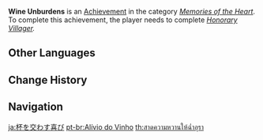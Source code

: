 {{Achievement Infobox
|title        = 
|id           = 84123
|order id     = 6910
|category     = Memories of the Heart
|description  = Take part in the Qingce banquet with Beidou.
|requirements = Complete ''[[Qingce Village Treasure Hunt#Honorary Villager|Honorary Villager]].''
|primogems    = 5
|tracking     = 
|hidden       = 1
|quest        = When the Crux Shines Bright
|topic        = 
}}
'''Wine Unburdens''' is an [[Achievement]] in the category ''[[Memories of the Heart]]''. To complete this achievement, the player needs to complete ''[[Qingce Village Treasure Hunt#Honorary Villager|Honorary Villager]].''
<!--
==Trivia==

==Video Guides==
{{EVT
|video1   = 
|caption1 = 
}}
-->
==Other Languages==
{{Other Languages
|en      = Wine Unburdens
|zhs     = 洒下甘露三千担
|zhs_rm  = Jiǔ Xià Gān Lù Sānqiān Dān{{Assumed}}
|zht     = 灑下甘露三千擔
|zht_rm  = Jiǔ Xià Gān Lù Sānqiān Dān{{Assumed}}
|zh_tl   = Downing Wine, Sweet Dew, Three Thousand Burdens
|ja      = 杯を交わす喜び
|ja_rm   = Hai wo Kawasu Yorokobi
|ja_tl   = The Joy of Exchanging Drinks
|ko      = 술잔을 주고받는 기쁨
|ko_rm   = Suljaneul Jugobanneun Gippeum
|ko_tl   = The Happiness of Exchanging Cup of Wines
|es      = Vino milagroso
|es_tl   = 
|fr      = Vin léger
|fr_tl   = Light Wine
|ru      = Винная разгрузка
|ru_tl   = Wine Relief
|th      = สาดความหวานให้ฉ่ำอุรา
|th_rm   = 
|th_tl   = 
|vi      = Không Say Không Về
|vi_tl   = 
|de      = Wein befreit die Seele
|de_tl   = Wine Frees the Soul
|id      = Anggur Pelepas Penat
|id_tl   = Fatigue-Relieving Wine
|pt      = Alívio do Vinho
|pt_tl   = 
|tr      = Şarap Tüm Dertleri Unutturur
|tr_tl   = 
|it      = Il vino alleggerisce
|it_tl   = 
}}

==Change History==
{{Change History|2.3}}
<!--
==References==
{{Reflist}}
-->
==Navigation==
{{Achievement Navbox|Memories of the Heart}}

[[ja:杯を交わす喜び]]
[[pt-br:Alívio do Vinho]]
[[th:สาดความหวานให้ฉ่ำอุรา]]